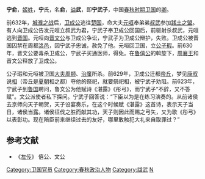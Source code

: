 {{模板:Infobox 先秦人物
|名称= 宁武子
|图像=
|图说=
|姓=[[姬姓|姬]]
|氏=宁
|名=俞
|字=
|别名=
|别字=
|谥号=武
|时代=春秋前期
|国家=[[卫国|卫]] 
|身份=
|出生=
|逝世=
|在位=
|父=[[宁庄子|宁庄子]]
|母=
|正妻=
|妾=
|子女=[[宁相|宁相]]
|太子=
}}
'''宁俞'''{{BD|？||？|catIdx=N宁}}，[[姬姓|姬姓]]，'''宁'''氏，名'''俞'''，[[谥号|谥]]'''武'''，即'''宁武子'''，中国[[春秋时期|春秋时期]][[卫国|卫国]]的[[卿_(官制)|卿]]。

前632年，[[城濮之战|城濮之战]]后，[[卫成公|卫成公]]逃往[[楚国|楚国]]，命大夫[[元咺|元咺]]奉弟弟[[叔武|叔武]]参加[[践土之盟|践土之盟]]。有人向卫成公告发元咺立叔武为君，宁武子奉卫成公回国后，前驱射杀叔武，元咺逃到[[晋国|晋国]]。元咺向[[晋文公|晋文公]]与卫成公争讼，宁武子为卫成公辩护，失败。卫成公被晋国囚禁在周都[[洛邑|洛邑]]，因宁武子忠诚，赦免了他。元咺回卫国，立[[卫君瑕|公子瑕]]。前630年，晋文公要毒杀卫成公，宁武子买通医师，得免。在[[鲁僖公|鲁僖公]]的斡旋下，[[周襄王|周襄王]]和晋文公释放了卫成公。

公子瑕和元咺被卫国[[大夫_(官名)|大夫]][[周颛|周颛]]、[[治廑|治廑]]所杀。前629年，卫成公迁都[[帝丘|帝丘]]，梦见[[康叔|康叔]]说[[相_(夏)|相]]（帝丘是[[夏朝|夏朝]]相之都）夺他的祭祀，就要祭祀相，被宁武子劝阻。前623年，宁武子到[[鲁国|鲁国]]聘问，鲁文公为他赋诗《湛露》《彤弓》，而宁武子“不辞，又不答赋”。文公派使者私下探问。宁武子回答说：“下臣以为是在练习演奏的。从前诸侯去京师向天子朝贺，天子设宴奏乐，在这个时候赋《湛露》这首诗，表示天子当日，诸侯当露。诸侯征伐之胜而献其功，天子则因此而赐之弓矢，又为歌《彤弓》以表彰功。现在陪臣前来继续过去的友好，哪里敢触犯大礼来自取罪过？”

==参考文献==
*《[[左传|左传]]》 僖公、文公

[[Category:卫国官员|Category:卫国官员]]
[[Category:春秋政治人物|Category:春秋政治人物]]
[[Category:諡武|Category:諡武]]
[[Category:姬姓|N]]